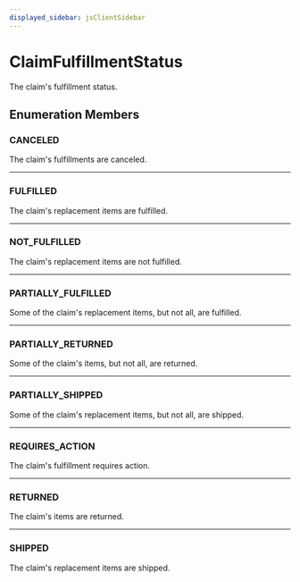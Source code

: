 ```yaml
---
displayed_sidebar: jsClientSidebar
---
```



# ClaimFulfillmentStatus

The claim's fulfillment status.

## Enumeration Members

### CANCELED

The claim's fulfillments are canceled.

___

### FULFILLED

The claim's replacement items are fulfilled.

___

### NOT\_FULFILLED

The claim's replacement items are not fulfilled.

___

### PARTIALLY\_FULFILLED

Some of the claim's replacement items, but not all, are fulfilled.

___

### PARTIALLY\_RETURNED

Some of the claim's items, but not all, are returned.

___

### PARTIALLY\_SHIPPED

Some of the claim's replacement items, but not all, are shipped.

___

### REQUIRES\_ACTION

The claim's fulfillment requires action.

___

### RETURNED

The claim's items are returned.

___

### SHIPPED

The claim's replacement items are shipped.

